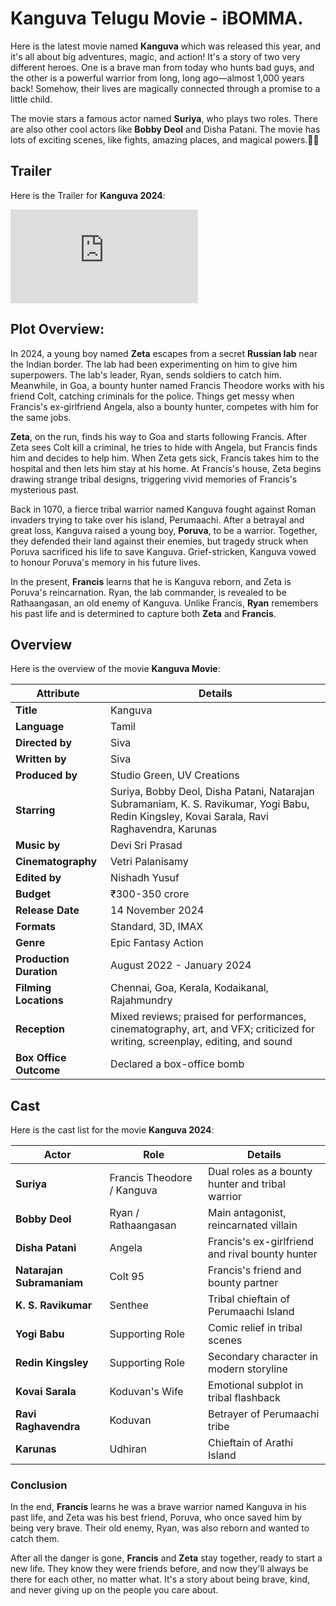 


# Kanguva Telugu Movie - iBOMMA.

Here is the latest movie named **Kanguva** which was released this year, and it's all about big adventures, magic, and action! It's a story of two very different heroes. One is a brave man from today who hunts bad guys, and the other is a powerful warrior from long, long ago—almost 1,000 years back! Somehow, their lives are magically connected through a promise to a little child.

The movie stars a famous actor named **Suriya**, who plays two roles. There are also other cool actors like **Bobby Deol** and Disha Patani. The movie has lots of exciting scenes, like fights, amazing places, and magical powers.🎥✨

<MDXImage
  src={SEO_OBJ.KANGUVA.featuredImage}
  alt={SEO_OBJ.KANGUVA.featuredImageAltText}
  title={SEO_OBJ.KANGUVA.featuredImageAltText}
  extraStyling=" !h-96 max-w-[380px] lg:min-h-[400px] lg:h-auto lg:w-2/5 m-auto"
/>

## Trailer

Here is the Trailer for **Kanguva 2024**:

<iframe
  src="https://www.youtube.com/embed/XRetgAOmNyE?si=zHIfuJ9F96LN5iEX"
  title="Kanguva Telugu Trailer"
  frameborder="0"
  allow="accelerometer; autoplay; clipboard-write; encrypted-media; gyroscope; picture-in-picture; web-share"
  referrerpolicy="strict-origin-when-cross-origin"
  allowfullscreen
  className="w-full h-[300px] lg:min-h-[500px]"
></iframe>

## Plot Overview:

In 2024, a young boy named **Zeta** escapes from a secret **Russian lab** near the Indian border. The lab had been experimenting on him to give him superpowers. The lab's leader, Ryan, sends soldiers to catch him. Meanwhile, in Goa, a bounty hunter named Francis Theodore works with his friend Colt, catching criminals for the police. Things get messy when Francis's ex-girlfriend Angela, also a bounty hunter, competes with him for the same jobs.

**Zeta**, on the run, finds his way to Goa and starts following Francis. After Zeta sees Colt kill a criminal, he tries to hide with Angela, but Francis finds him and decides to help him. When Zeta gets sick, Francis takes him to the hospital and then lets him stay at his home. At Francis's house, Zeta begins drawing strange tribal designs, triggering vivid memories of Francis's mysterious past.

Back in 1070, a fierce tribal warrior named Kanguva fought against Roman invaders trying to take over his island, Perumaachi. After a betrayal and great loss, Kanguva raised a young boy, **Poruva**, to be a warrior. Together, they defended their land against their enemies, but tragedy struck when Poruva sacrificed his life to save Kanguva. Grief-stricken, Kanguva vowed to honour Poruva's memory in his future lives.

In the present, **Francis** learns that he is Kanguva reborn, and Zeta is Poruva's reincarnation. Ryan, the lab commander, is revealed to be Rathaangasan, an old enemy of Kanguva. Unlike Francis, **Ryan** remembers his past life and is determined to capture both **Zeta** and **Francis**.

## Overview

Here is the overview of the movie **Kanguva Movie**:

| **Attribute**           | **Details**                                                                                                                                  |
| ----------------------- | -------------------------------------------------------------------------------------------------------------------------------------------- |
| **Title**               | Kanguva                                                                                                                                      |
| **Language**            | Tamil                                                                                                                                        |
| **Directed by**         | Siva                                                                                                                                         |
| **Written by**          | Siva                                                                                                                                         |
| **Produced by**         | Studio Green, UV Creations                                                                                                                   |
| **Starring**            | Suriya, Bobby Deol, Disha Patani, Natarajan Subramaniam, K. S. Ravikumar, Yogi Babu, Redin Kingsley, Kovai Sarala, Ravi Raghavendra, Karunas |
| **Music by**            | Devi Sri Prasad                                                                                                                              |
| **Cinematography**      | Vetri Palanisamy                                                                                                                             |
| **Edited by**           | Nishadh Yusuf                                                                                                                                |
| **Budget**              | ₹300-350 crore                                                                                                                               |
| **Release Date**        | 14 November 2024                                                                                                                             |
| **Formats**             | Standard, 3D, IMAX                                                                                                                           |
| **Genre**               | Epic Fantasy Action                                                                                                                          |
| **Production Duration** | August 2022 - January 2024                                                                                                                   |
| **Filming Locations**   | Chennai, Goa, Kerala, Kodaikanal, Rajahmundry                                                                                                |
| **Reception**           | Mixed reviews; praised for performances, cinematography, art, and VFX; criticized for writing, screenplay, editing, and sound                |
| **Box Office Outcome**  | Declared a box-office bomb                                                                                                                   |

## Cast

Here is the cast list for the movie **Kanguva 2024**:

| **Actor**                 | **Role**                   | **Details**                                      |
| ------------------------- | -------------------------- | ------------------------------------------------ |
| **Suriya**                | Francis Theodore / Kanguva | Dual roles as a bounty hunter and tribal warrior |
| **Bobby Deol**            | Ryan / Rathaangasan        | Main antagonist, reincarnated villain            |
| **Disha Patani**          | Angela                     | Francis's ex-girlfriend and rival bounty hunter  |
| **Natarajan Subramaniam** | Colt 95                    | Francis's friend and bounty partner              |
| **K. S. Ravikumar**       | Senthee                    | Tribal chieftain of Perumaachi Island            |
| **Yogi Babu**             | Supporting Role            | Comic relief in tribal scenes                    |
| **Redin Kingsley**        | Supporting Role            | Secondary character in modern storyline          |
| **Kovai Sarala**          | Koduvan's Wife             | Emotional subplot in tribal flashback            |
| **Ravi Raghavendra**      | Koduvan                    | Betrayer of Perumaachi tribe                     |
| **Karunas**               | Udhiran                    | Chieftain of Arathi Island                       |

### Conclusion

In the end, **Francis** learns he was a brave warrior named Kanguva in his past life, and Zeta was his best friend, Poruva, who once saved him by being very brave. Their old enemy, Ryan, was also reborn and wanted to catch them.

After all the danger is gone, **Francis** and **Zeta** stay together, ready to start a new life. They know they were friends before, and now they'll always be there for each other, no matter what. It's a story about being brave, kind, and never giving up on the people you care about.
